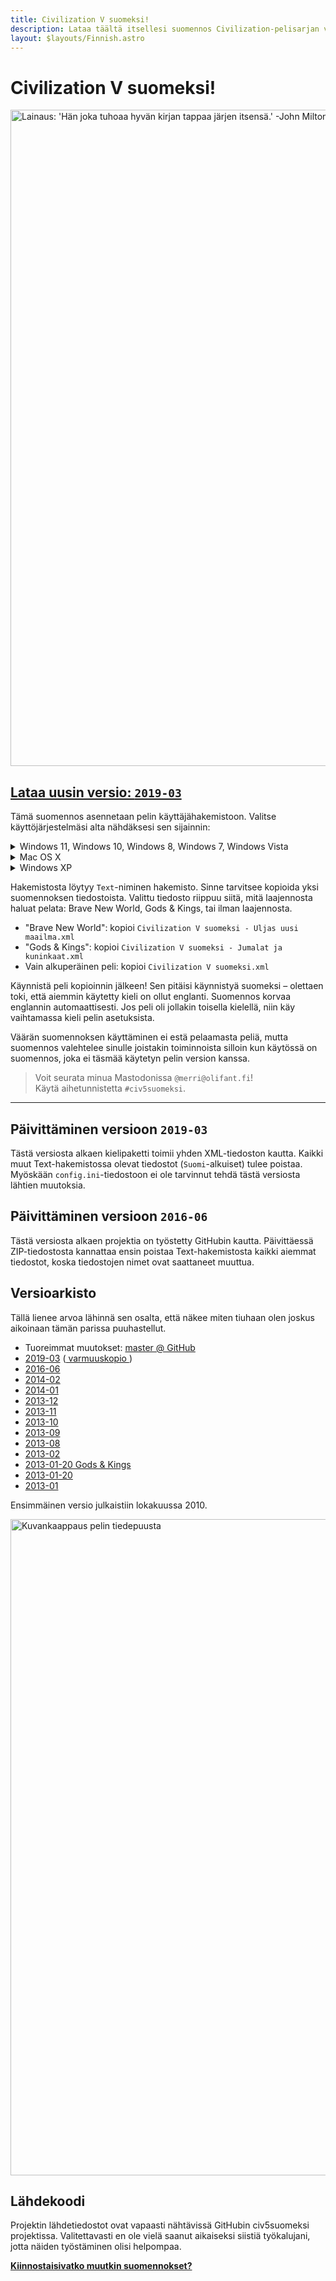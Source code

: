 ```yaml
---
title: Civilization V suomeksi!
description: Lataa täältä itsellesi suomennos Civilization-pelisarjan viidennestä osasta. (Civilization 5 Finnish translation language pack / mod)
layout: $layouts/Finnish.astro
---
```



# Civilization V suomeksi!

<img
	alt="Lainaus: 'Hän joka tuhoaa hyvän kirjan tappaa järjen itsensä.' -John Milton"
	src="/assets/civ5/2020-09-27_kirjoitustaito_1914x1050.jpg"
	width="1914"
	height="1050"
/>

## [Lataa uusin versio: `2019-03`](https://github.com/Merri/civ5suomeksi/archive/2019-03.zip)

Tämä suomennos asennetaan pelin käyttäjähakemistoon. Valitse käyttöjärjestelmäsi alta nähdäksesi sen sijainnin:

<details>
<summary>Windows 11, Windows 10, Windows 8, Windows 7, Windows Vista</summary>
<div><div>

```md
# sijainti

Tiedostot\My Games\Sid Meier's Civilization 5

# koko polku olettaen että Windows-käyttäjä on nimeltään KÄYTTÄJÄNIMI

C:\Users\KÄYTTÄJÄNIMI\Documents\My Games\Sid Meier's Civilization
```

</div></div>
</details>

<details>
<summary>Mac OS X</summary>
<div><div>

```md
# sijainti

~/Library/Application Support/Sid Meier's Civilization 5

# koko polku olettaen että käyttäjä on nimeltään KÄYTTÄJÄNIMI

Users/KÄYTTÄJÄNIMI/Library/Application Support/Sid Meier's Civilization 5
```

</div></div>
</details>

<details>
<summary>Windows XP</summary>
<div><div>

```md
# sijainti

Omat tiedostot\My Games\Sid Meier's Civilization 5

# koko polku olettaen että käyttäjä on nimeltään KÄYTTÄJÄNIMI

C:\Documents and Settings\KÄYTTÄJÄNIMI\My Documents\My Games\Sid Meier's Civilization 5
```

</div></div>
</details>

Hakemistosta löytyy `Text`-niminen hakemisto. Sinne tarvitsee kopioida yksi suomennoksen tiedostoista. Valittu tiedosto
riippuu siitä, mitä laajennosta haluat pelata: Brave New World, Gods &amp; Kings, tai ilman laajennosta.

-   "Brave New World": kopioi `Civilization V suomeksi - Uljas uusi maailma.xml`
-   "Gods &amp; Kings": kopioi `Civilization V suomeksi - Jumalat ja kuninkaat.xml`
-   Vain alkuperäinen peli: kopioi `Civilization V suomeksi.xml`

Käynnistä peli kopioinnin jälkeen! Sen pitäisi käynnistyä suomeksi &ndash; olettaen toki, että aiemmin käytetty kieli on
ollut englanti. Suomennos korvaa englannin automaattisesti. Jos peli oli jollakin toisella kielellä, niin käy
vaihtamassa kieli pelin asetuksista.

Väärän suomennoksen käyttäminen ei estä pelaamasta peliä, mutta suomennos valehtelee sinulle joistakin toiminnoista
silloin kun käytössä on suomennos, joka ei täsmää käytetyn pelin version kanssa.

> Voit seurata minua Mastodonissa `@merri@olifant.fi`!<br />Käytä aihetunnistetta `#civ5suomeksi`.

---

## Päivittäminen versioon `2019-03`

Tästä versiosta alkaen kielipaketti toimii yhden XML-tiedoston kautta. Kaikki muut Text-hakemistossa olevat tiedostot
(`Suomi`-alkuiset) tulee poistaa. Myöskään `config.ini`-tiedostoon ei ole tarvinnut tehdä tästä versiosta lähtien
muutoksia.

## Päivittäminen versioon `2016-06`

Tästä versiosta alkaen projektia on työstetty GitHubin kautta. Päivittäessä ZIP-tiedostosta kannattaa ensin poistaa
Text-hakemistosta kaikki aiemmat tiedostot, koska tiedostojen nimet ovat saattaneet muuttua.

## Versioarkisto

Tällä lienee arvoa lähinnä sen osalta, että näkee miten tiuhaan olen joskus aikoinaan tämän parissa puuhastellut.

-   Tuoreimmat muutokset: <a href="https://github.com/Merri/civ5suomeksi/archive/master.zip">master @ GitHub</a>
-   <a href="https://github.com/Merri/civ5suomeksi/archive/2019-03.zip">2019-03</a> (<a href="/files/civ5suomeksi_2019-03.zip">
    	varmuuskopio
    </a>)
-   <a href="https://github.com/Merri/civ5suomeksi/archive/2016-06.zip">2016-06</a>
-   <a href="/files/civ5suomeksi_2014-02.zip">2014-02</a>
-   <a href="/files/civ5suomeksi_2014-01.zip">2014-01</a>
-   <a href="/files/civ5suomeksi_2013-12.zip">2013-12</a>
-   <a href="/files/civ5suomeksi_2013-11.zip">2013-11</a>
-   <a href="/files/civ5suomeksi_2013-10.zip">2013-10</a>
-   <a href="/files/civ5suomeksi_2013-09.zip">2013-09</a>
-   <a href="/files/civ5suomeksi_2013-08.zip">2013-08</a>
-   <a href="/files/civ5suomeksi_2013-02.zip">2013-02</a>
-   <a href="/files/civ5suomeksi_2013-01-20_GAK.zip">2013-01-20 Gods &amp; Kings</a>
-   <a href="/files/civ5suomeksi_2013-01-20.zip">2013-01-20</a>
-   <a href="/files/civ5suomeksi_2013-01.zip">2013-01</a>

Ensimmäinen versio julkaistiin lokakuussa 2010.

<img
	alt="Kuvankaappaus pelin tiedepuusta"
	src="/assets/civ5/2020-09-27_tiedepuu_1914x1050.jpg"
	width="1914"
	height="1050"
/>

## Lähdekoodi

Projektin lähdetiedostot ovat vapaasti nähtävissä <Link href="https://github.com/Merri/civ5suomeksi">GitHubin civ5suomeksi projektissa</Link>. Valitettavasti en ole vielä saanut aikaiseksi siistiä työkalujani, jotta näiden työstäminen olisi helpompaa.

<p>
	<a href="/suomeksi" class={inlineFlex}>
		<Icon href="/icons/arrow-left.svg" />
		<strong>Kiinnostaisivatko muutkin suomennokset?</strong>
	</a>
</p>
